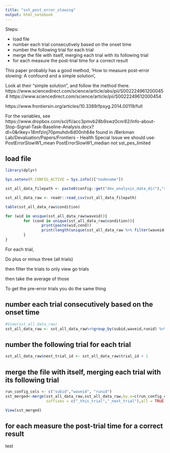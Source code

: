 ```yaml
---
title: "sst_post_error_slowing"
output: html_notebook
---
```


Steps:

 - load file
 - number each trial consecutively based on the onset time
 - number the following trial for each trial
 - merge the file with itself, merging each trial with its following trial
 - for each measure the post-trial time for a correct result
 

 
 
 This paper probably has a good method, 'How to measure post-error slowing: A confound and a simple solution',
 
 Look at their "simple solution", and follow the method there. https://www.sciencedirect.com/science/article/abs/pii/S0022249612000454
 https://www.sciencedirect.com/science/article/pii/S0022249612000454
 
 https://www.frontiersin.org/articles/10.3389/fpsyg.2014.00119/full
 
 
 For the variables, see https://www.dropbox.com/scl/fi/acc3pmvb28b9swz0cnr82/Info-about-Stop-Signal-Task-Baseline-Analysis.docx?dl=0&rlkey=18mfzinj70pmuhdv8d00nh84e
 found in /Berkman Lab/Devaluation/Papers/Frontiers - Health Special Issue
 we should use: 
        PostErrorSlowW1_mean
        PostErrorSlowW1_median
not sst_pes_limited
 
 
## load file

```r
library(dplyr)

Sys.setenv(R_CONFIG_ACTIVE = Sys.info()["nodename"])

sst_all_data_filepath <- paste0(config::get("dev_analysis_data_dir"),"sst_behavioral_data_all.csv")

sst_all_data_raw <- readr::read_csv(sst_all_data_filepath)


```


```r
table(sst_all_data_raw$condition)

for (wid in unique(sst_all_data_raw$waveid)){
        for (cond in unique(sst_all_data_raw$condition)){
                print(paste(wid,cond))
                print(length(unique(sst_all_data_raw %>% filter(waveid==wid & condition==cond) %>% .$duration)))
        }
}
```


For each trial,

Do plus or minus three (all trials)

then filter the trials to only view go trials

then take the average of those

To get the pre-error trials you do the same thing



## number each trial consecutively based on the onset time

```r


#View(sst_all_data_raw)
sst_all_data_raw <- sst_all_data_raw%>%group_by(subid,waveid,runid) %>% mutate(trial_id = seq_along(duration))


```



## number the following trial for each trial
```r
sst_all_data_raw$next_trial_id <- sst_all_data_raw$trial_id + 1
```



## merge the file with itself, merging each trial with its following trial

```r
run_config_cols <- c("subid","waveid", "runid")
sst_merged<-merge(sst_all_data_raw,sst_all_data_raw,by.x=c(run_config_cols,"next_trial_id"),by.y=c(run_config_cols,"trial_id"),
                  suffixes = c("_this_trial","_next_trial"),all = TRUE)
```

```r
View(sst_merged)
```

## for each measure the post-trial time for a correct result
test
